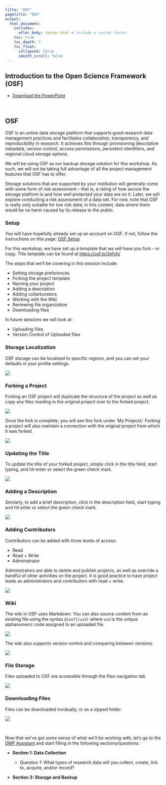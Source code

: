 ```yaml
---
title: "OSF"
pagetitle: "OSF"
output:
  html_document:
    includes:
      after_body: footer.html # include a custom footer.
    toc: true
    toc_depth: 3
    toc_float:
      collapsed: false
      smooth_scroll: false
---
```


## Introduction to the Open Science Framework (OSF)

* [Download the PowerPoint](files/Block1-3_OSF.pptx)

<object class = "pdf" data = "files/Block1-3_OSF.pdf"></object>

<br>


## OSF

OSF is an online data storage platform that supports good research data management practices and facilitates collaboration, transparency, and reproducibility in research. It achieves this through provisioning descriptive metadata, version control, access permissions, persistent identifiers, and regional cloud storage options.

We will be using OSF as our backup storage solution for this workshop. As such, we will not be taking full advantage of all the project management features that OSF has to offer.

:::{.note}
Storage solutions that are supported by your institution will generally come with some form of risk assessment -- that is, a rating of how secure the storage platform is and how well protected your data are on it. Later, we will explore conducting a risk assessment of a data set. For now, note that OSF is really only suitable for low risk data; in this context, data where there would be no harm caused by its release to the public.
:::

### Setup

You will have hopefully already set up an account on OSF. If not, follow the instructions on this page: <a href="Block7_EXT-osfSetup.html">OSF Setup</a>

For this workshop, we have set up a template that we will have you fork -- or copy. This template can be found at [https://osf.io/3efyh/](https://osf.io/3efyh/)

The steps that we'll be covering in this session include:

* Setting storage preferences
* Forking the project template
* Naming your project
* Adding a description
* Adding collarborators
* Working with the Wiki
* Reviewing file organization
* Downloading files

In future sessions we will look at:

* Uploading files
* Version Control of Uploaded files

### Storage Localization

OSF storage can be localized to specific regions, and you can set your defaults in your profile settings.

![](images/osf/osfFileStorageLocal.gif)

### Forking a Project

Forking an OSF project will duplicate the structure of the project as well as copy any files residing in the original project over to the forked project. 

![](images/osf/osfForkProject.gif)


Once the fork is complete, you will see this fork under 'My Projects'. Forking a project will also maintain a connection with the original project from which it was forked.

![](images/osf/osfForkProjectTwo.gif)

### Updating the Title

To update the title of your forked project, simply click in the title field, start typing, and hit enter or select the green check mark.

![](images/osf/osfTitle.gif)

### Adding a Description

Similarly, to add a brief description, click in the description field, start typing and hit enter or select the green check mark.

![](images/osf/osfDescription.gif)

### Adding Contributors

Contributors can be added with three levels of access:

* Read
* Read + Write
* Administrator

Administrators are able to delete and publish projects, as well as override a handful of other activities on the project. It is good practice to have project leads as administrators and contributors with read + write.

![](images/osf/osfAddContributor.gif)

### Wiki

The wiki in OSF uses Markdown. You can also source content from an existing file using the syntax `@[osf](uid)` where `uid` is the unique alphanumeric code assigned to an uploaded file.

![](images/osf/osfWikiOne.gif)

The wiki also supports version control and comparing between versions.

![](images/osf/osfWikiTwo.gif)

### File Storage

Files uploaded to OSF are accessible through the files navigation tab.

![](images/osf/osfFilesOne.gif)

### Downloading Files

Files can be downloaded invidually, or as a zipped folder.

![](images/osf/osfDownload.gif)

<br>



:::question

Now that we've got some sense of what we'll be working with, let's go to the <a href="https://dmp-pgd.ca/">DMP Assistant</a> and start filling in the following sections/questions:

* **Section 1: Data Collection**

  * Question 1: What types of research data will you collect, create, link to, acquire, and/or record?
  
* **Section 3: Storage and Backup**

:::






